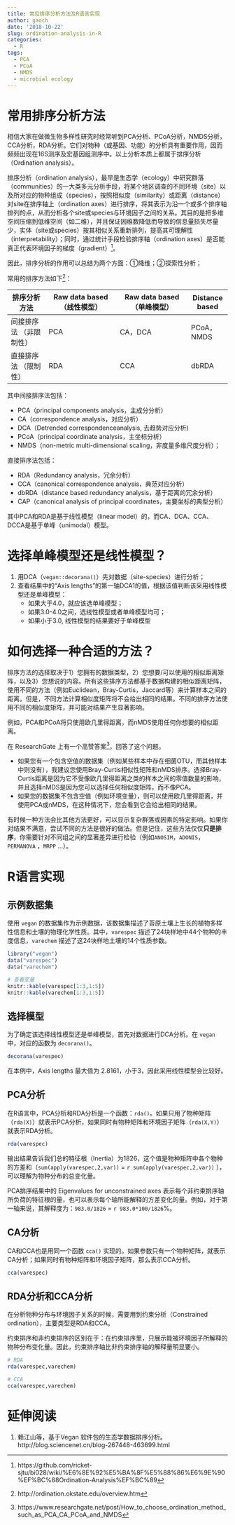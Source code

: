 ```yaml
---
title: 常见排序分析方法及R语言实现
author: gaoch
date: '2018-10-22'
slug: ordination-analysis-in-R
categories:
  - R
tags:
  - PCA
  - PCoA
  - NMDS
  - microbial ecology
---
```


# 常用排序分析方法

相信大家在做微生物多样性研究时经常听到PCA分析、PCoA分析，NMDS分析，CCA分析，RDA分析。它们对物种（或基因、功能）的分析具有重要作用，因而频频出现在16S测序及宏基因组测序中。以上分析本质上都属于排序分析（Ordination analysis）。

排序分析（ordination analysis），最早是生态学（ecology）中研究群落（communities）的一大类多元分析手段，将某个地区调查的不同环境（site）以及所对应的物种组成（species），按照相似度（similarity）或距离（distance）对site在排序轴上（ordination axes）进行排序，将其表示为沿一个或多个排序轴排列的点，从而分析各个site或species与环境因子之间的关系。其目的是把多维空间压缩到低维空间（如二维），并且保证因维数降低而导致的信息量损失尽量少，实体（site或species）按其相似关系重新排列，提高其可理解性（interpretability）；同时，通过统计手段检验排序轴（ordination axes）是否能真正代表环境因子的梯度（gradient）[^4]。

因此，排序分析的作用可以总结为两个方面：①降维；②探索性分析；


常用的排序方法如下[^1]：

排序分析方法   | Raw data based （线性模型） | Raw data based （单峰模型） | Distance based 
---------------| ----------------------------| ----------------------------|----------------
间接排序法  （非限制性）| PCA                 | CA，DCA                    | PCoA，NMDS
直接排序法  （限制性）  | RDA                 | CCA                        | dbRDA


其中间接排序法包括：

- PCA（principal components analysis，主成分分析）
- CA（correspondence analysis，对应分析）
- DCA（Detrended correspondenceanalysis, 去趋势对应分析) 
- PCoA（principal coordinate analysis，主坐标分析）
- NMDS（non-metric multi-dimensional scaling，非度量多维尺度分析）；

直接排序法包括： 

- RDA（Redundancy analysis，冗余分析）
- CCA（canonical correspondence analysis，典范对应分析）
- dbRDA（distance based redundancy analysis，基于距离的冗余分析）
- CAP（canonical analysis of principal coordinates，主要坐标的典型分析）

其中PCA和RDA是基于线性模型（linear model）的，而CA、DCA、CCA、DCCA是基于单峰（unimodal）模型。


# 选择单峰模型还是线性模型？

1. 用DCA（`vegan::decorana()`）先对数据（site-species）进行分析；
2. 查看结果中的“Axis lengths”的第一轴DCA1的值，根据该值判断该采用线性模型还是单峰模型：
    + 如果大于4.0，就应该选单峰模型；
    + 如果3.0-4.0之间，选线性模型或者单峰模型均可；
    + 如果小于3.0, 线性模型的结果要好于单峰模型


# 如何选择一种合适的方法？ 

排序方法的选择取决于1）您拥有的数据类型，2）您想要/可以使用的相似距离矩阵，以及3）您想说的内容。所有这些排序方法都基于数据构建的相似距离矩阵，使用不同的方法（例如Euclidean，Bray-Curtis，Jaccard等）来计算样本之间的距离。但是，不同方法计算相似度矩阵将不会给出相同的结果。不同的排序方法使用不同的相似度矩阵，并可能对结果产生显著影响。

例如，PCA和PCoA将只使用欧几里得距离，而nMDS使用任何你想要的相似距离。 

在 ResearchGate 上有一个高赞答案[^3]，回答了这个问题。

- 如果您有一个包含空值的数据集（例如某些样本中存在细菌OTU，而其他样本中则没有），我建议您使用Bray-Curtis相似性矩阵和nMDS排序。选择Bray-Curtis距离是因为它不受像欧几里得距离之类的样本之间的零值数量的影响，并且选择nMDS是因为您可以选择任何相似度矩阵，而不像PCA。 
- 如果您的数据集不包含空值（例如环境变量），则可以使用欧几里得距离，并使用PCA或nMDS，在这种情况下，您会看到它会给出相同的结果。


有时候一种方法会比其他方法更好，可以显示复杂群落或因素的特定影响。如果你对结果不满意，尝试不同的方法是很好的做法。但是记住，这些方法仅仅**只是排序**，你需要针对不同组之间的显著差异进行检验（例如`ANOSIM`，`ADONIS`，`PERMANOVA` ，`MRPP` ...）。


# R语言实现

## 示例数据集

使用 `vegan` 的数据集作为示例数据，该数据集描述了苔原土壤上生长的植物多样性信息和土壤的物理化学性质。其中，`varespec` 描述了24块样地中44个物种的丰度信息，`varechem` 描述了这24块样地土壤的14个性质参数。

```r
library("vegan")
data("varespec")
data("varechem")

# 查看变量
knitr::kable(varespec[1:3,1:5])
knitr::kable(varechem[1:3,1:5])
```

## 选择模型

为了确定该选择线性模型还是单峰模型，首先对数据进行DCA分析。在 `vegan` 中，对应的函数为 `decorana()`。

```r
decorana(varespec)
```

在本例中，Axis lengths 最大值为 2.8161，小于3，因此采用线性模型会比较好。

## PCA分析

在R语言中，PCA分析和RDA分析是一个函数：`rda()`。如果只用了物种矩阵（`rda(X)`）就表示PCA分析，如果同时有物种矩阵和环境因子矩阵（`rda(X,Y)`）就表示RDA分析。

```r
rda(varespec)
```

输出结果告诉我们总的特征根（Inertia）为1826，这个值是物种矩阵中各个物种的方差和（`sum(apply(varespec,2,var))` = `r sum(apply(varespec,2,var))` ），可以理解为物种分布的总变化量。

PCA排序结果中的 Eigenvalues for unconstrained axes 表示每个非约束排序轴所负荷的特征根的量，也可以表示每个轴所能解释的方差变化的量。例如，对于第一轴来说，其解释度为：`983.0/1826` = `r 983.0*100/1826`%。

## CA分析

CA和CCA也是用同一个函数 `cca()` 实现的。如果参数只有一个物种矩阵，就表示CA分析；如果同时有物种矩阵和环境因子矩阵，那么表示CCA分析。

```r
cca(varespec)
```
## RDA分析和CCA分析

在分析物种分布与环境因子关系的时候，需要用到约束分析（Constrained ordination），主要类型是RDA和CCA。

约束排序和非约束排序的区别在于：在约束排序里，只展示能被环境因子所解释的物种分布变化量。因此，约束排序轴比非约束排序轴的解释量明显要小。

```r
# RDA
rda(varespec,varechem)
```

```r
# CCA
cca(varespec,varechem)
```

# 延伸阅读

1. 赖江山等，基于Vegan 软件包的生态学数据排序分析。http://blog.sciencenet.cn/blog-267448-463699.html



[^1]: http://ordination.okstate.edu/overview.htm
[^2]: A. Ramette (2007) Multivariate analyses in microbial ecology, FEMS Microbiology Ecology, 62, 142-160.
[^3]: https://www.researchgate.net/post/How_to_choose_ordination_method_such_as_PCA_CA_PCoA_and_NMDS
[^4]: https://github.com/ricket-sjtu/bi028/wiki/%E6%8E%92%E5%BA%8F%E5%88%86%E6%9E%90%EF%BC%88Ordination-Analysis%EF%BC%89

